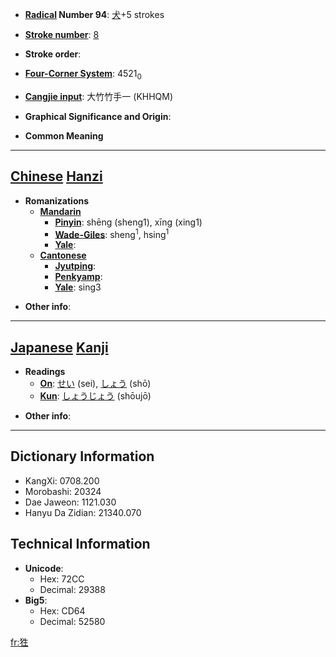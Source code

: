 * '''[[Wiktionary:Chinese radical index| Radical]] Number 94''': [[Wiktionary:Chinese radical index 犬|犬]]+5 strokes

* '''[[Wiktionary:Chinese total strokes index|Stroke number]]''': [[Wiktionary:Chinese total strokes index 8|8]]

* '''Stroke order''': 

* '''[[Wiktionary:Chinese four corner index|Four-Corner System]]''': 4521<sub>0</sub>

* '''[[Wiktionary:Chinese Cangjie index|Cangjie input]]''': 大竹竹手一 (KHHQM)

* '''Graphical Significance and Origin''': 

* '''Common Meaning'''

----

== [[Chinese]] [[Hanzi]] ==

* '''Romanizations'''
** '''[[Mandarin]]'''
*** '''[[Pinyin]]''': shēng (sheng1), xīng (xing1)
*** '''[[Wade-Giles]]''': sheng<sup>1</sup>, hsing<sup>1</sup>
*** '''[[Yale]]''': 
** '''[[Cantonese]]'''
*** '''[[Jyutping]]''':
*** '''[[Penkyamp]]''': 
*** '''[[Yale]]''': sing3

* '''Other info''': 

----

== [[Japanese]] [[Kanji]] ==

* '''Readings'''
** '''[[On]]''': [[せい]] (sei), [[しょう]] (shō)
** '''[[Kun]]''': [[しょうじょう]] (shōujō)

* '''Other info''':  

----

== Dictionary Information ==

* KangXi: 0708.200
* Morobashi: 20324
* Dae Jaweon: 1121.030
* Hanyu Da Zidian: 21340.070

== Technical Information ==

* '''Unicode''':
** Hex: 72CC
** Decimal: 29388
* '''Big5''':
** Hex: CD64
** Decimal: 52580

[[fr:狌]]